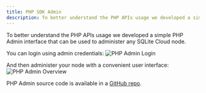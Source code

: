 ```yaml
---
title: PHP SDK Admin
description: To better understand the PHP APIs usage we developed a simple PHP Admin interface that can be used to administer any SQLite Cloud node.
---
```


To better understand the PHP APIs usage we developed a simple PHP Admin interface that can be used to administer any SQLite Cloud node.

You can login using admin credentials:
![PHP Admin Login](@docs-website-assets/php/admin_login.png)

And then administer your node with a convenient user interface:
![PHP Admin Overview](@docs-website-assets/php/admin_overview.png)

PHP Admin source code is available in a [GitHub repo](https://github.com/sqlitecloud/sdk/tree/master/PHP/admin).